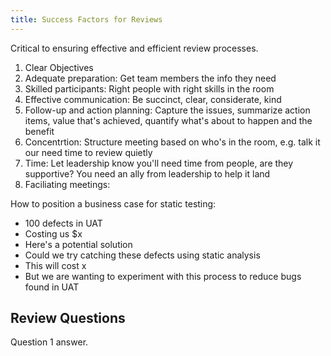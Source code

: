 ```yaml
---
title: Success Factors for Reviews
---
```



Critical to ensuring effective and efficient review processes.

1. Clear Objectives  
2. Adequate preparation: Get team members the info they need
3. Skilled participants: Right people with right skills in the room
4. Effective communication: Be succinct, clear, considerate, kind
5. Follow-up and action planning: Capture the issues, summarize action items, value that's achieved, quantify what's about to happen and the benefit
6. Concentrtion: Structure meeting based on who's in the room, e.g. talk it our need time to review quietly
7. Time: Let leadership know you'll need time from people, are they supportive? You need an ally from leadership to help it land
8. Faciliating meetings: 

How to position a business case for static testing:
- 100 defects in UAT
- Costing us $x
- Here's a potential solution
- Could we try catching these defects using static analysis
- This will cost x
- But we are wanting to experiment with this process to reduce bugs found in UAT

## Review Questions

<FAQList title="FAQs">
  <FAQ title="Question 1?">
    Question 1 answer.
  </FAQ>
</FAQList>